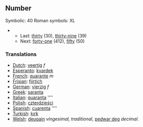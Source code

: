 ==Number==

Symbolic: 40
Roman symbols: XL
**Last: [[thirty]] (30), [[thirty-nine]] (39)
**Next: [[forty-one]] (412), [[fifty]] (50)

===Translations===

*[[Dutch]]: [[veertig]] ''f''
*[[Esperanto]]: [[kvardek]]
*[[French]]: [[quarante]] ''m''
*[[Frisian]]: [[fjirtich]]
*[[German]]: [[vierzig]] ''f''
*[[Greek]]: [[saranta]]
*[[Italian]]: [[quaranta]] ''''
*[[Polish]]: [[czterdzieści]]
*[[Spanish]]: [[cuarenta]] ''''
*[[Turkish]]: [[kırk]]
*[[Welsh]]: [[deugain]] ''vingesimal, traditional'', [[pedwar deg]] ''decimal''.